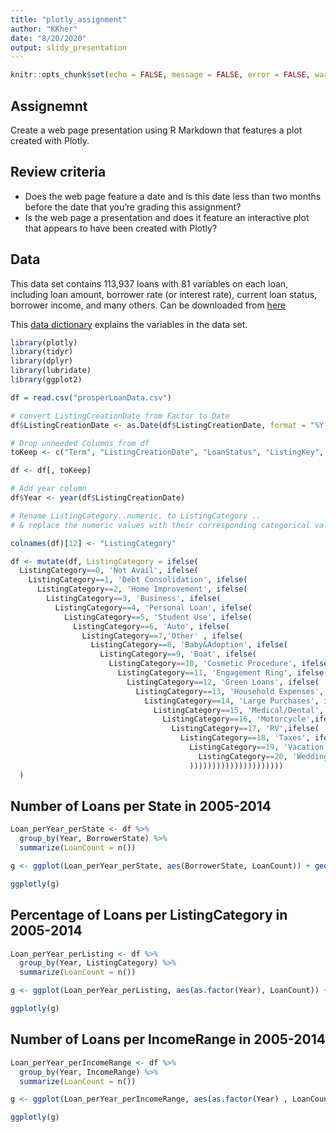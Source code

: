```yaml
---
title: "plotly_assignment"
author: "KKher"
date: "8/20/2020"
output: slidy_presentation
---
```


```r
knitr::opts_chunk$set(echo = FALSE, message = FALSE, error = FALSE, warning = FALSE)
```

## Assignemnt

Create a web page presentation using R Markdown that features a plot created with Plotly.

## Review criteria

- Does the web page feature a date and is this date less than two months before the date that you're grading this assignment?
- Is the web page a presentation and does it feature an interactive plot that appears to have been created with Plotly?

## Data

This data set contains 113,937 loans with 81 variables on each loan, including loan amount, borrower rate (or interest rate), current loan status, borrower income, and many others. Can be downloaded from [here](https://www.google.com/url?q=https://s3.amazonaws.com/udacity-hosted-downloads/ud651/prosperLoanData.csv&sa=D&ust=1597934539223000&usg=AOvVaw3ZwOgDxFdLU-Wa90hDVM4h)

This [data dictionary](https://docs.google.com/spreadsheets/u/0/d/1gDyi_L4UvIrLTEC6Wri5nbaMmkGmLQBk-Yx3z0XDEtI/edit?usp=sharing) explains the variables in the data set.

```r
library(plotly)
library(tidyr)
library(dplyr)
library(lubridate)
library(ggplot2)

df = read.csv("prosperLoanData.csv")

# convert ListingCreationDate from Factor to Date
df$ListingCreationDate <- as.Date(df$ListingCreationDate, format = "%Y-%m-%d")

# Drop unneeded Columns from df
toKeep <- c("Term", "ListingCreationDate", "LoanStatus", "ListingKey", "BorrowerAPR", "BorrowerRate", "EstimatedLoss", "EstimatedReturn", "EmploymentStatus", "EmploymentStatusDuration", "ProsperScore","ListingCategory..numeric.", "BorrowerState", "OpenCreditLines", "IncomeRange", "IncomeVerifiable")

df <- df[, toKeep]

# Add year column
df$Year <- year(df$ListingCreationDate)
```

```r
# Rename ListingCategory..numeric. to ListingCategory .. 
# & replace the numeric values with their corresponding categorical values

colnames(df)[12] <- "ListingCategory"

df <- mutate(df, ListingCategory = ifelse(
  ListingCategory==0, 'Not Avail', ifelse(
    ListingCategory==1, 'Debt Consolidation', ifelse(
      ListingCategory==2, 'Home Improvement', ifelse(
        ListingCategory==3, 'Business', ifelse(
          ListingCategory==4, 'Personal Loan', ifelse(
            ListingCategory==5, 'Student Use', ifelse(
              ListingCategory==6, 'Auto', ifelse(
                ListingCategory==7,'Other' , ifelse(
                  ListingCategory==8, 'Baby&Adoption', ifelse(
                    ListingCategory==9, 'Boat', ifelse(
                      ListingCategory==10, 'Cosmetic Procedure', ifelse(
                        ListingCategory==11, 'Engagement Ring', ifelse(
                          ListingCategory==12, 'Green Loans', ifelse(
                            ListingCategory==13, 'Household Expenses', ifelse(
                              ListingCategory==14, 'Large Purchases', ifelse(
                                ListingCategory==15, 'Medical/Dental', ifelse(
                                  ListingCategory==16, 'Motorcycle',ifelse(
                                    ListingCategory==17, 'RV',ifelse(
                                      ListingCategory==18, 'Taxes', ifelse(
                                        ListingCategory==19, 'Vacation', ifelse(
                                          ListingCategory==20, 'Wedding Loans', NA
                                        )))))))))))))))))))))
  )
```

## Number of Loans per State in 2005-2014

```r
Loan_perYear_perState <- df %>%
  group_by(Year, BorrowerState) %>%
  summarize(LoanCount = n())

g <- ggplot(Loan_perYear_perState, aes(BorrowerState, LoanCount)) + geom_col(aes(fill=Year))

ggplotly(g)
```

## Percentage of Loans per ListingCategory in 2005-2014
```r
Loan_perYear_perListing <- df %>%
  group_by(Year, ListingCategory) %>%
  summarize(LoanCount = n())

g <- ggplot(Loan_perYear_perListing, aes(as.factor(Year), LoanCount)) + geom_col(aes(fill=ListingCategory), position = "dodge")

ggplotly(g)
```

## Number of Loans per IncomeRange in 2005-2014
```r
Loan_perYear_perIncomeRange <- df %>%
  group_by(Year, IncomeRange) %>%
  summarize(LoanCount = n())

g <- ggplot(Loan_perYear_perIncomeRange, aes(as.factor(Year) , LoanCount)) + geom_col(aes(fill=IncomeRange), position = "dodge")

ggplotly(g)
```
